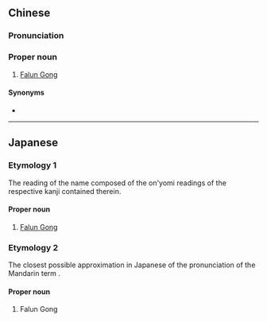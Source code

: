 {{also|法轮功}}
==Chinese==
{{zh-forms|s=法轮功|type=21}}

===Pronunciation===
{{zh-pron
|m=Fǎlún Gōng
|c=faat3 leon4 gung1
|h=pfs=Fap-lùn-kûng
|md=Huák-lùng-gŭng
|mn=Hoat-lûn-kong
|cat=pn
}}

===Proper noun===
{{zh-proper noun}}

# {{lb|zh|religion}} [[Falun Gong]]

====Synonyms====
* {{zh-l|法輪大法}}

----

==Japanese==

===Etymology 1===
{{ja-kanjitab|ほう|りん|こう|yomi=on}}

The reading of the name composed of the on'yomi readings of the respective kanji contained therein.

====Proper noun====
{{ja-pos|proper|ほうりんこう}}

# [[Falun Gong]]

===Etymology 2===
The closest possible approximation in Japanese of the pronunciation of the Mandarin term {{l|zh|法輪功}}.

====Proper noun====
{{ja-pos|proper|ファールンゴン}}

# Falun Gong